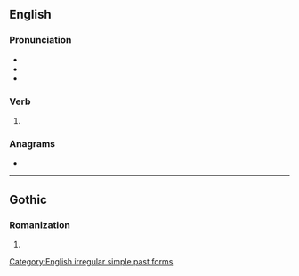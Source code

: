 {{also|Swam}}
==English==

===Pronunciation===
* {{IPA|en|/swæm/}}
* {{audio|en|en-us-swam.ogg|Audio (US) {{IPAchar|[swẽə̃m]}}}}
* {{rhymes|en|æm|s=1}}

===Verb===
{{head|en|verb form}}

# {{en-simple past of|swim}}

===Anagrams===
* {{anagrams|en|a=amsw|MAWs|MSAW|Maws|WMAs|awms|maws|sawm|wasm}}

[[Category:English irregular simple past forms]]

----

==Gothic==

===Romanization===
{{got-rom}}

# {{romanization of|got|𐍃𐍅𐌰𐌼}}
